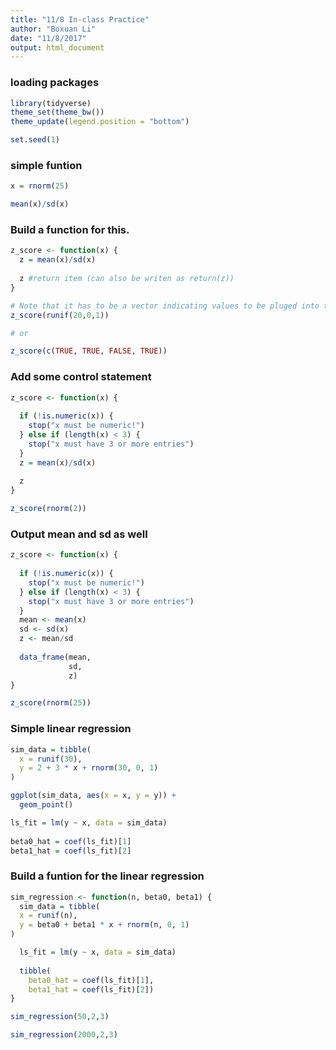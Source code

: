 ```yaml
---
title: "11/8 In-class Practice"
author: "Boxuan Li"
date: "11/8/2017"
output: html_document
---
```

### loading packages
```r
library(tidyverse)
theme_set(theme_bw())
theme_update(legend.position = "bottom")

set.seed(1)
```

### simple funtion
```r
x = rnorm(25)

mean(x)/sd(x)
```

### Build a function for this.
```r
z_score <- function(x) {
  z = mean(x)/sd(x)
  
  z #return item (can also be writen as return(z))
}
```

```r
# Note that it has to be a vector indicating values to be pluged into the function.
z_score(runif(20,0,1))

# or

z_score(c(TRUE, TRUE, FALSE, TRUE))
```

### Add some control statement
```r
z_score <- function(x) {
  
  if (!is.numeric(x)) {
    stop("x must be numeric!")
  } else if (length(x) < 3) {
    stop("x must have 3 or more entries")
  }
  z = mean(x)/sd(x)
  
  z
}
```

```r
z_score(rnorm(2))
```

### Output mean and sd as well
```r
z_score <- function(x) {
  
  if (!is.numeric(x)) {
    stop("x must be numeric!")
  } else if (length(x) < 3) {
    stop("x must have 3 or more entries")
  }
  mean <- mean(x)
  sd <- sd(x)
  z <- mean/sd
  
  data_frame(mean,
             sd,
             z)
}
```

```r
z_score(rnorm(25))
```

### Simple linear regression 
```r
sim_data = tibble(
  x = runif(30),
  y = 2 + 3 * x + rnorm(30, 0, 1)
)

ggplot(sim_data, aes(x = x, y = y)) + 
  geom_point()

ls_fit = lm(y ~ x, data = sim_data)
  
beta0_hat = coef(ls_fit)[1]
beta1_hat = coef(ls_fit)[2]
```

### Build a funtion for the linear regression
```r
sim_regression <- function(n, beta0, beta1) {
  sim_data = tibble(
  x = runif(n),
  y = beta0 + beta1 * x + rnorm(n, 0, 1)
)

  ls_fit = lm(y ~ x, data = sim_data)
  
  tibble(
    beta0_hat = coef(ls_fit)[1],
    beta1_hat = coef(ls_fit)[2])
}
```

```r
sim_regression(50,2,3)

sim_regression(2000,2,3)
```